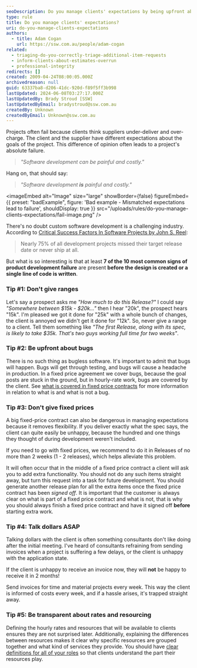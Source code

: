 ```yaml
---
seoDescription: Do you manage clients' expectations by being upfront about estimates and costs?
type: rule
title: Do you manage clients' expectations?
uri: do-you-manage-clients-expectations
authors:
  - title: Adam Cogan
    url: https://ssw.com.au/people/adam-cogan
related:
  - triaging-do-you-correctly-triage-additional-item-requests
  - inform-clients-about-estimates-overrun
  - professional-integrity
redirects: []
created: 2009-04-24T08:00:05.000Z
archivedreason: null
guid: 63337ba8-d206-41dc-920d-f89f5ff3b998
lastUpdated: 2024-06-08T03:27:17.000Z
lastUpdatedBy: Brady Stroud [SSW]
lastUpdatedByEmail: bradystroud@ssw.com.au
createdBy: Unknown
createdByEmail: Unknown@ssw.com.au
---
```


Projects often fail because clients think suppliers under-deliver and over-charge. The client and the supplier have different expectations about the goals of the project. This difference of opinion often leads to a project's absolute failure.
> _"Software development can be painful and costly."_

Hang on, that should say:

> _"Software development **is** painful and costly."_

<imageEmbed
  alt="Image"
  size="large"
  showBorder={false}
  figureEmbed={{
    preset: "badExample",
    figure: 'Bad example - Mismatched expectations lead to failure',
    shouldDisplay: true
  }}
  src="/uploads/rules/do-you-manage-clients-expectations/fail-image.png"
/>

There's no doubt custom software development is a challenging industry. According to [Critical Success Factors In Software Projects by John S. Reel](https://cmapspublic.ihmc.us/rid=1240967873742_627444575_5503/Critical%20Success%20Factors%20In%20Software%20Projects.pdf):

> Nearly 75% of all development projects missed their target release date or never ship at all.

But what is so interesting is that at least **7 of the 10 most common signs of product development failure** are present **before the design is created or a single line of code is written**.

### Tip #1: Don't give ranges

Let's say a prospect asks me _"How much to do this Release?"_ I could say _"Somewhere between $15k - $20k..."_ then I hear "20k", the prospect hears "15k". I'm pleased we got it done for "25k" with a whole bunch of changes, the client is annoyed we didn't get it done for "12k". So, never give a range to a client. Tell them something like _"The first Release, along with its spec, is likely to take $35k. That's two guys working full time for two weeks"_.

### Tip #2: Be upfront about bugs

There is no such thing as bugless software. It's important to admit that bugs will happen. Bugs will get through testing, and bugs will cause a headache in production. In a fixed price agreement we cover bugs, because the goal posts are stuck in the ground, but in hourly-rate work, bugs are covered by the client. See [what is covered in fixed price contracts](https://www.ssw.com.au/terms-and-conditions) for more information in relation to what is and what is not a bug.

### Tip #3: Don't give fixed prices

A big fixed-price contract can also be dangerous in managing expectations because it removes flexibility. If you deliver exactly what the spec says, the client can quite easily be unhappy, because the hundred and one things they thought of during development weren't included.

If you need to go with fixed prices, we recommend to do it in Releases of no more than 2 weeks (1 - 2 releases), which helps alleviate this problem.

It will often occur that in the middle of a fixed price contract a client will ask you to add extra functionality. You should not do any such items straight away, but turn this request into a task for future development. You should generate another release plan for all the extra items once the fixed price contract has been _signed off_. It is important that the customer is always clear on what is part of a fixed price contract and what is not, that is why you should always finish a fixed price contract and have it signed off **before** starting extra work.

### Tip #4: Talk dollars ASAP

Talking dollars with the client is often something consultants don't like doing after the initial meeting. I've heard of consultants refraining from sending invoices when a project is suffering a few delays, or the client is unhappy with the application state.

If the client is unhappy to receive an invoice now, they will **not** be happy to receive it in 2 months!

Send invoices for time and material projects every week. This way the client is informed of costs every week, and if a hassle arises, it's trapped straight away.

### Tip #5: Be transparent about rates and resourcing

Defining the hourly rates and resources that will be available to clients ensures they are not surprised later. Additionally, explaining the differences between resources makes it clear why specific resources are grouped together and what kind of services they provide. You should have [clear definitions for all of your roles](https://github.com/SSWConsulting/SSW.Roles) so that clients understand the part their resources play.
